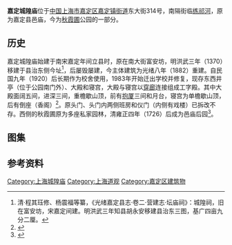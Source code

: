 {{文物保护单位
| 级别 = 市县级
| 省名 = 
| 市/县名 = 上海市
| 图片 = [[File:The_Temple_of_the_Town_Deity_in_Jiading_13_2014-03.jpg|260px]]<br><small>大殿前抱厦及前廊，2014年3月</small>
| 名称 = 秋霞圃
| 子项 = 嘉定城隍庙
| 编号 = 不详
| 分类 = 古建筑
| 所在 = [[嘉定区|嘉定区]]
| 时代 = 明、清
| 登录 = 1984年5月
}}

'''嘉定城隍庙'''位于[[中国|中国]][[上海市|上海市]][[嘉定区|嘉定区]][[嘉定镇街道|嘉定镇街道]]东大街314号，南隔街临[[练祁河|练祁河]]，原为嘉定县邑庙，今为[[秋霞圃|秋霞圃]]公园的一部分。

==历史==
嘉定城隍庙始建于南宋嘉定年间立县时，原在南大街富安坊，明洪武三年（1370）移建于县治东侧今址<ref>清·程其珏修、杨震福等纂，《光绪嘉定县志·卷二·营建志·坛庙祠》：城隍祠，旧在富安坊，宋嘉定间建。明洪武三年知县胡永安移建县治东三图，基广四亩九分二厘。</ref>，后屡毁屡建，今主体建筑为光绪八年（1882）重建。自民国九年（1920）后长期作为校舍使用，1983年开始迁出学校并修复，现存东西井亭（位于公园南门外）、大殿和寝宫，大殿与寝宫以[[穿廊|穿廊]]连接组成工字殿。其中大殿面阔五间，进深三间，重檐歇山顶，前有[[抱厦|抱厦]]三间和月台，寝宫为单檐歇山顶，后有倒座（香阁）<ref>{{cite web|url=http://www.shtong.gov.cn/newsite/node2/node2245/node4467/node20332/node20424/node63794/userobject1ai15823.html|title=《上海文物博物馆志》|accessdate=2014-06-28|work=|publisher=上海市地方志办公室|deadurl=yes|archiveurl=https://web.archive.org/web/20150924101530/http://www.shtong.gov.cn/Newsite/node2/node2245/node4467/node20332/node20424/node63794/userobject1ai15823.html|archivedate=2015-09-24}}</ref>。原头门、头门内两侧班房和仪门（内侧有戏楼）已拆改不存。西侧的秋霞圃原为多座私家园林，清雍正四年（1726）后成为邑庙后园<ref>{{cite web|url=http://www.shtong.gov.cn/newsite/node2/node71994/node82435/node82438/index.html|title=《上海名园志》|accessdate=2014-06-28|work=|publisher=上海市地方志办公室|archive-date=2020-10-23|archive-url=https://web.archive.org/web/20201023114623/http://www.shtong.gov.cn/Newsite/node2/node71994/node82435/node82438/index.html|dead-url=no}}</ref>。
== 图集 ==
{{gallery
|File:The Temple of the Town Deity in Jiading 02 2014-03.jpg|南门及东西井亭
|File:The Temple of the Town Deity in Jiading 11 2014-03.jpg|东井亭，两亭均呈正方形，边长2.60米，高3.10米
|File:The Temple of the Town Deity in Jiading 14 2014-03.jpg|大殿前抱厦及前廊侧面
|File:The Temple of the Town Deity in Jiading 19 2014-03.jpg|抱厦前廊柱头科斗栱
|File:The Temple of the Town Deity in Jiading 20 2014-03.jpg|抱厦前廊平身科斗栱
|File:The Temple of the Town Deity in Jiading 18 2014-03.jpg|抱厦前廊角科斗栱
|File:The Temple of the Town Deity in Jiading 23 2014-03.jpg|大殿内景，原正门上悬光绪三十年（1904）嘉定知县李乐善书“威灵显赫”额
|File:The Temple of the Town Deity in Jiading 24 2014-03.jpg|穿廊内景}}

==参考资料==
{{reflist}}

{{commons|Category:The Temple of the Town Deity in Jiading}}

{{上海市境内的城隍庙}}
{{上海市文物保护单位}}
[[Category:上海城隍庙|Category:上海城隍庙]]
[[Category:上海道观|Category:上海道观]]
[[Category:嘉定区建筑物|Category:嘉定区建筑物]]
